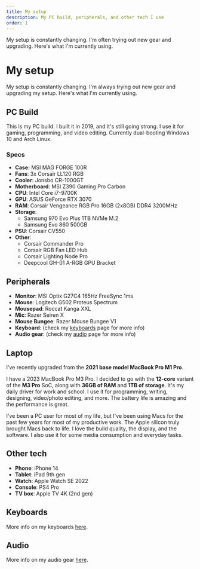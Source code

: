 ```yaml
---
title: My setup
description: My PC build, peripherals, and other tech I use
order: 1
---
```


<Callout>My setup is constantly changing. I'm often trying out new gear and upgrading. Here's what I'm currently using.</Callout>

# My setup

My setup is constantly changing. I'm always trying out new gear and upgrading my setup. Here's what I'm currently using.

## PC Build

This is my PC build. I built it in 2019, and it's still going strong. I use it for gaming, programming, and video editing. Currently dual-booting Windows 10 and Arch Linux.

### Specs

-   **Case:** MSI MAG FORGE 100R
-   **Fans**: 3x Corsair LL120 RGB
-   **Cooler**: Jonsbo CR-1000GT
-   **Motherboard**: MSI Z390 Gaming Pro Carbon
-   **CPU**: Intel Core i7-9700K
-   **GPU**: ASUS GeForce RTX 3070
-   **RAM**: Corsair Vengeance RGB Pro 16GB (2x8GB) DDR4 3200MHz
-   **Storage**:
    -   Samsung 970 Evo Plus 1TB NVMe M.2
    -   Samsung Evo 860 500GB
-   **PSU**: Corsair CV550
-   **Other**:
    -   Corsair Commander Pro
    -   Corsair RGB Fan LED Hub
    -   Corsair Lighting Node Pro
    -   Deepcool GH-01 A-RGB GPU Bracket

## Peripherals

-   **Monitor**: MSI Optix G27C4 165Hz FreeSync 1ms
-   **Mouse**: Logitech G502 Proteus Spectrum
-   **Mousepad**: Roccat Kanga XXL
-   **Mic**: Razer Seiren X
-   **Mouse Bungee**: Razer Mouse Bungee V1
-   **Keyboard**: (check my [keyboards](/articles/keyboards) page for more info)
-   **Audio gear**: (check my [audio](/articles/audio) page for more info)

## Laptop

<Callout>I've recently upgraded from the **2021 base model MacBook Pro M1 Pro**.</Callout>

I have a 2023 MacBook Pro M3 Pro. I decided to go with the **12-core** variant of the **M3 Pro** SoC, along with **36GB of RAM** and **1TB of storage**. It's my daily driver for work and school. I use it for programming, writing, designing, video/photo editing, and more. The battery life is amazing and the performance is great.

I've been a PC user for most of my life, but I've been using Macs for the past few years for most of my productive work. The Apple silicon truly brought Macs back to life. I love the build quality, the display, and the software. I also use it for some media consumption and everyday tasks.

## Other tech

-   **Phone**: iPhone 14
-   **Tablet**: iPad 9th gen
-   **Watch**: Apple Watch SE 2022
-   **Console**: PS4 Pro
-   **TV box**: Apple TV 4K (2nd gen)

## Keyboards

More info on my keyboards [here](/articles/keyboards).

## Audio

More info on my audio gear [here](/articles/audio).
